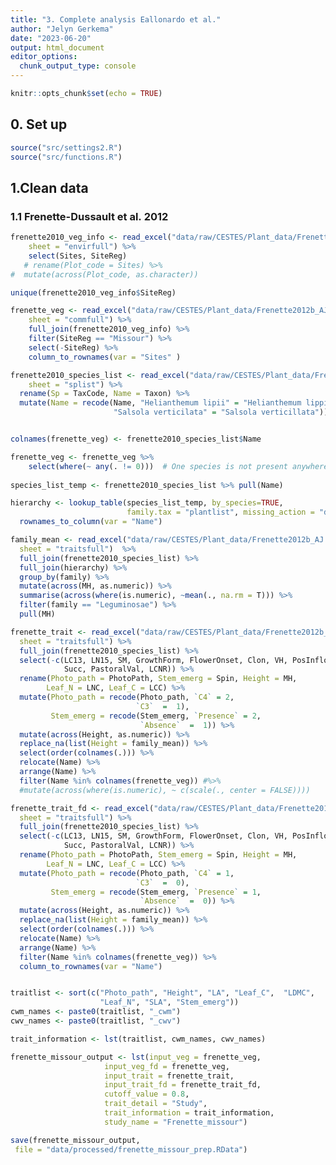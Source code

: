 ```yaml
---
title: "3. Complete analysis Eallonardo et al."
author: "Jelyn Gerkema"
date: "2023-06-20"
output: html_document
editor_options: 
  chunk_output_type: console
---
```


```r
knitr::opts_chunk$set(echo = TRUE)

```

## 0. Set up
```r
source("src/settings2.R")
source("src/functions.R")

```

## 1.Clean data


### 1.1 Frenette-Dussault et al. 2012
```r

frenette2010_veg_info <- read_excel("data/raw/CESTES/Plant_data/Frenette2012b_AJ.xlsx", 
    sheet = "envirfull") %>%
    select(Sites, SiteReg)
   # rename(Plot_code = Sites) %>%
#  mutate(across(Plot_code, as.character))

unique(frenette2010_veg_info$SiteReg)

frenette_veg <- read_excel("data/raw/CESTES/Plant_data/Frenette2012b_AJ.xlsx", 
    sheet = "commfull") %>%
    full_join(frenette2010_veg_info) %>%
    filter(SiteReg == "Missour") %>%
    select(-SiteReg) %>%
    column_to_rownames(var = "Sites" ) 

frenette2010_species_list <- read_excel("data/raw/CESTES/Plant_data/Frenette2012b_AJ.xlsx", 
    sheet = "splist") %>%
  rename(Sp = TaxCode, Name = Taxon) %>%
  mutate(Name = recode(Name, "Helianthemum lipii" = "Helianthemum lippii",
                       "Salsola verticilata" = "Salsola verticillata"))


colnames(frenette_veg) <- frenette2010_species_list$Name

frenette_veg <- frenette_veg %>%
    select(where(~ any(. != 0)))  # One species is not present anywhere and is filtered out through this
    
species_list_temp <- frenette2010_species_list %>% pull(Name) 

hierarchy <- lookup_table(species_list_temp, by_species=TRUE, 
                          family.tax = "plantlist", missing_action = "drop") %>%
  rownames_to_column(var = "Name")

family_mean <- read_excel("data/raw/CESTES/Plant_data/Frenette2012b_AJ.xlsx", 
  sheet = "traitsfull")  %>%
  full_join(frenette2010_species_list) %>%
  full_join(hierarchy) %>%
  group_by(family) %>%
  mutate(across(MH, as.numeric)) %>%
  summarise(across(where(is.numeric), ~mean(., na.rm = T))) %>%
  filter(family == "Leguminosae") %>%
  pull(MH) 

frenette_trait <- read_excel("data/raw/CESTES/Plant_data/Frenette2012b_AJ.xlsx", 
  sheet = "traitsfull") %>%
  full_join(frenette2010_species_list) %>% 
  select(-c(LC13, LN15, SM, GrowthForm, FlowerOnset, Clon, VH, PosInflor, Sp,
            Succ, PastoralVal, LCNR)) %>%
  rename(Photo_path = PhotoPath, Stem_emerg = Spin, Height = MH,
        Leaf_N = LNC, Leaf_C = LCC) %>%
  mutate(Photo_path = recode(Photo_path, `C4` = 2,
                            `C3`  =  1),
         Stem_emerg = recode(Stem_emerg, `Presence` = 2,
                             `Absence`  =  1)) %>%
  mutate(across(Height, as.numeric)) %>%
  replace_na(list(Height = family_mean)) %>%
  select(order(colnames(.))) %>%
  relocate(Name) %>%
  arrange(Name) %>%
  filter(Name %in% colnames(frenette_veg)) #%>%
  #mutate(across(where(is.numeric), ~ c(scale(., center = FALSE)))) 

frenette_trait_fd <- read_excel("data/raw/CESTES/Plant_data/Frenette2012b_AJ.xlsx", 
  sheet = "traitsfull") %>%
  full_join(frenette2010_species_list) %>% 
  select(-c(LC13, LN15, SM, GrowthForm, FlowerOnset, Clon, VH, PosInflor, Sp,
            Succ, PastoralVal, LCNR)) %>%
  rename(Photo_path = PhotoPath, Stem_emerg = Spin, Height = MH,
        Leaf_N = LNC, Leaf_C = LCC) %>%
  mutate(Photo_path = recode(Photo_path, `C4` = 1,
                            `C3`  =  0),
         Stem_emerg = recode(Stem_emerg, `Presence` = 1,
                             `Absence`  =  0)) %>%
  mutate(across(Height, as.numeric)) %>%
  replace_na(list(Height = family_mean)) %>%
  select(order(colnames(.))) %>%
  relocate(Name) %>%
  arrange(Name) %>%
  filter(Name %in% colnames(frenette_veg)) %>%
  column_to_rownames(var = "Name")


traitlist <- sort(c("Photo_path", "Height", "LA", "Leaf_C",  "LDMC",
                    "Leaf_N", "SLA", "Stem_emerg"))
cwm_names <- paste0(traitlist, "_cwm")
cwv_names <- paste0(traitlist, "_cwv")

trait_information <- lst(traitlist, cwm_names, cwv_names)

frenette_missour_output <- lst(input_veg = frenette_veg, 
                     input_veg_fd = frenette_veg,
                     input_trait = frenette_trait,
                     input_trait_fd = frenette_trait_fd,
                     cutoff_value = 0.8,
                     trait_detail = "Study",
                     trait_information = trait_information,
                     study_name = "Frenette_missour")

save(frenette_missour_output,
 file = "data/processed/frenette_missour_prep.RData")


``` 


